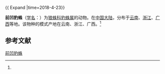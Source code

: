 {{ Expand |time=2018-4-23}}
{{Speciesbox
| name = 前凹豹蛛
| status = 
| status_system = 
| image = 
| genus = Pardosa
| species = procurva
| authority = (Yu et Song, 1988)<ref name='id13887'>{{cite web| url =http://www.bioinfo.cn/db05/BjdwSpecies.php?action=view&id=13887| title =前凹豹蛛| work =《中国动物物种编目数据库》| publisher =中国科学院微生物研究所| author =中国科学院动物研究所| accessdate =2009-04-28| deadurl =yes| archiveurl =https://web.archive.org/web/20160305024207/http://www.bioinfo.cn/db05/BjdwSpecies.php?action=view&id=13887| archivedate =2016-03-05}}</ref>
}}

'''前凹豹蛛'''（[[学名|学名]]：{{lang|la|''Pardosa procurva''}}）为[[狼蛛科|狼蛛科]][[豹蛛属|豹蛛属]]的动物。在[[中国大陆|中国大陆]]，分布于[[云南|云南]]、[[浙江|浙江]]、[[广西|广西]]等地。该物种的模式产地在云南、浙江、广西。<ref name='id13887'/>

== 参考文献 ==
{{reflist}}

{{Wikispecies|Pardosa procurva}}
{{Taxonbar|from=Q2462229}}

[[Category:豹蛛属|前凹豹蛛]]


{{蜘蛛小作品}}